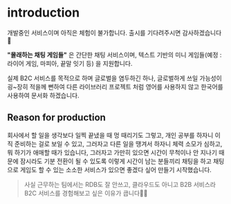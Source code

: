 # introduction


<Callout type="warning" emoji="⚠">
  개발중인 서비스이며 아직은 체험이 불가합니다. 
  출시를 기다려주시면 감사하겠습니다🫡
</Callout>

**"몰래하는 채팅 게임들"** 은 간단한 채팅 서비스이며, 텍스트 기반의 미니 게임들(예정 : 라이어 게임, 마피아, 끝말 잇기 등) 을 지원합니다.

실제 B2C 서비스를 목적으로 하며 글로벌을 염두하긴 하나, 글로벌하게 쓰일 가능성이 굉~장히 적을께 뻔하여 다른 라이브러리 프로젝트 처럼 영어를 사용하지 않고 한국어를 사용하여 문서화 하겠습니다.


## Reason for production

회사에서 할 일을 생각보다 일찍 끝냈을 때 멍 때리기도 그렇고, 개인 공부를 하자니 이직 준비하는 걸로 보일 수 있고, 그러자고 다른 일을 땡겨서 하자니 체력 소모가 심하고,
뭐 하기가 애매할 때가 있습니다, 그러자고 가만히 있으면 시간이 무척이나 안 지나기 때문에 잠시라도 기분 전환이 될 수 있도록 이렇게 시간이 남는 분들끼리 채팅을 하고 채팅으로 게임도 할 수 있는 소소한 서비스가 있으면 좋겠다 싶어 만들기 시작했습니다.

> 사실 근무하는 팀에서는 RDB도 잘 안쓰고, 클라우드도 아니고 B2B 서비스라 B2C 서비스를 경험해보고 싶은 이유가 큽니다🤣🤣
